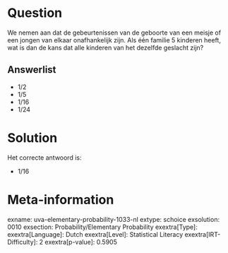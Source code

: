 Question
========

We nemen aan dat de gebeurtenissen van de geboorte van een meisje of een
jongen van elkaar onafhankelijk zijn. Als één familie 5 kinderen heeft,
wat is dan de kans dat alle kinderen van het dezelfde geslacht zijn?

Answerlist
----------

* 1/2
* 1/5
* 1/16
* 1/24

Solution
========

Het correcte antwoord is: 

* 1/16

Meta-information
================
exname: uva-elementary-probability-1033-nl
extype: schoice
exsolution: 0010
exsection: Probability/Elementary Probability
exextra[Type]: 
exextra[Language]: Dutch
exextra[Level]: Statistical Literacy
exextra[IRT-Difficulty]: 2
exextra[p-value]: 0.5905
